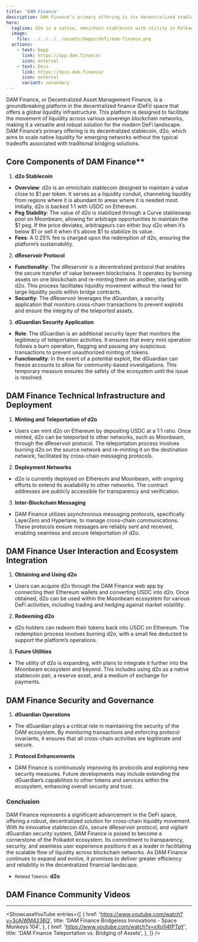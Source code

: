 ```yaml
---
title: 'DAM Finance'
description: DAM Finance’s primary offering is its decentralized stablecoin, d2o, which aims to scale native liquidity for emerging networks.
hero:
  tagline: d2o is a native, omnichain stablecoin with utility in Polkadot
  image: 
    file: ../../../../assets/dapps/defi/dam-finance.png
  actions:
    - text: Dapp
      link: https://app.dam.finance/
      icon: external
    - text: Docs
      link: https://docs.dam.finance/
      icon: external
      variant: secondary
---
```



DAM Finance, or Decentralized Asset Management Finance, is a groundbreaking platform in the decentralized finance (DeFi) space that offers a global liquidity infrastructure. This platform is designed to facilitate the movement of liquidity across various sovereign blockchain networks, making it a versatile and robust solution for the modern DeFi landscape. DAM Finance’s primary offering is its decentralized stablecoin, d2o, which aims to scale native liquidity for emerging networks without the typical tradeoffs associated with traditional bridging solutions.

## Core Components of DAM Finance**
1. **d2o Stablecoin**
  - **Overview**: d2o is an omnichain stablecoin designed to maintain a value close to $1 per token. It serves as a liquidity conduit, channeling liquidity from regions where it is abundant to areas where it is needed most. Initially, d2o is backed 1:1 with USDC on Ethereum.
  - **Peg Stability**: The value of d2o is stabilized through a Curve stableswap pool on Moonbeam, allowing for arbitrage opportunities to maintain the $1 peg. If the price deviates, arbitrageurs can either buy d2o when it’s below $1 or sell it when it’s above $1 to stabilize its value.
  - **Fees**: A 0.25% fee is charged upon the redemption of d2o, ensuring the platform’s sustainability.

2. **dReservoir Protocol**
  - **Functionality**: The dReservoir is a decentralized protocol that enables the secure transfer of value between blockchains. It operates by burning assets on one blockchain and re-minting them on another, starting with d2o. This process facilitates liquidity movement without the need for large liquidity pools within bridge contracts.
  - **Security**: The dReservoir leverages the dGuardian, a security application that monitors cross-chain transactions to prevent exploits and ensure the integrity of the teleported assets.

3. **dGuardian Security Application**
  - **Role**: The dGuardian is an additional security layer that monitors the legitimacy of teleportation activities. It ensures that every mint operation follows a burn operation, flagging and pausing any suspicious transactions to prevent unauthorized minting of tokens.
  - **Functionality**: In the event of a potential exploit, the dGuardian can freeze accounts to allow for community-based investigations. This temporary measure ensures the safety of the ecosystem until the issue is resolved.

**DAM Finance Technical Infrastructure and Deployment**
-------------------------------------------------------

1. **Minting and Teleportation of d2o**
  - Users can mint d2o on Ethereum by depositing USDC at a 1:1 ratio. Once minted, d2o can be teleported to other networks, such as Moonbeam, through the dReservoir protocol. The teleportation process involves burning d2o on the source network and re-minting it on the destination network, facilitated by cross-chain messaging protocols.

2. **Deployment Networks**
  - d2o is currently deployed on Ethereum and Moonbeam, with ongoing efforts to extend its availability to other networks. The contract addresses are publicly accessible for transparency and verification.

3. **Inter-Blockchain Messaging**
  - DAM Finance utilizes asynchronous messaging protocols, specifically LayerZero and Hyperlane, to manage cross-chain communications. These protocols ensure messages are reliably sent and received, enabling seamless and secure teleportation of d2o.

## DAM Finance User Interaction and Ecosystem Integration

1. **Obtaining and Using d2o**
  - Users can acquire d2o through the DAM Finance web app by connecting their Ethereum wallets and converting USDC into d2o. Once obtained, d2o can be used within the Moonbeam ecosystem for various DeFi activities, including trading and hedging against market volatility.

2. **Redeeming d2o**
  - d2o holders can redeem their tokens back into USDC on Ethereum. The redemption process involves burning d2o, with a small fee deducted to support the platform’s operations.

3. **Future Utilities**
  - The utility of d2o is expanding, with plans to integrate it further into the Moonbeam ecosystem and beyond. This includes using d2o as a native stablecoin pair, a reserve asset, and a medium of exchange for payments.

## DAM Finance Security and Governance

1. **dGuardian Operations**
  - The dGuardian plays a critical role in maintaining the security of the DAM ecosystem. By monitoring transactions and enforcing protocol invariants, it ensures that all cross-chain activities are legitimate and secure.

2. **Protocol Enhancements**
  - DAM Finance is continuously improving its protocols and exploring new security measures. Future developments may include extending the dGuardian’s capabilities to other tokens and services within the ecosystem, enhancing overall security and trust.

### **Conclusion**
DAM Finance represents a significant advancement in the DeFi space, offering a robust, decentralized solution for cross-chain liquidity movement. With its innovative stablecoin d2o, secure dReservoir protocol, and vigilant dGuardian security system, DAM Finance is poised to become a cornerstone of the Polkadot ecosystem. Its commitment to transparency, security, and seamless user experience positions it as a leader in facilitating the scalable flow of liquidity across blockchain networks. As DAM Finance continues to expand and evolve, it promises to deliver greater efficiency and reliability in the decentralized financial landscape.

- <small>Related Token/s:</small> **d2o**


## DAM Finance Community Videos
------------
<ShowcaseYouTube
  entries={[
    {
      href: 'https://www.youtube.com/watch?v=3cAiWM4236Q',
      title: 'DAM Finance Bridgeless Innovations - Space Monkeys 104',
    },
        {
        href: 'https://www.youtube.com/watch?v=xXo1l4fPTpY',
      title: 'DAM Finance Teleportation vs. Bridging of Assets',
    },
  ]} />